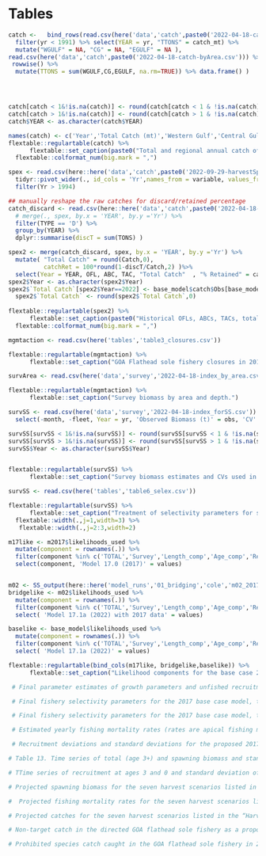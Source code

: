 # Tables


 

```r
catch <-   bind_rows(read.csv(here('data','catch',paste0('2022-04-18-catch_forSS.csv'))) %>%
  filter(yr < 1991) %>% select(YEAR = yr, "TTONS" = catch_mt) %>%
  mutate("WGULF" = NA, "CG" = NA, "EGULF" = NA ),
read.csv(here('data','catch',paste0('2022-04-18-catch-byArea.csv'))) %>%
 rowwise() %>% 
  mutate(TTONS = sum(WGULF,CG,EGULF, na.rm=TRUE)) %>% data.frame() )




catch[catch < 1&!is.na(catch)] <- round(catch[catch < 1 & !is.na(catch)],2)
catch[catch > 1&!is.na(catch)] <- round(catch[catch > 1 & !is.na(catch)],0)
catch$YEAR <- as.character(catch$YEAR) 

names(catch) <- c('Year','Total Catch (mt)','Western Gulf','Central Gulf','Eastern Gulf')
flextable::regulartable(catch) %>%  
      flextable::set_caption(paste0("Total and regional annual catch of GOA Flathead sole through ", date,". Data are from NMFS Observer Program and Alaska Regional Office.")) %>%
  flextable::colformat_num(big.mark = ",")
```

```r

spex <- read.csv(here::here('data','catch',paste0('2022-09-29-harvestSpex.csv'))) %>%
  tidyr::pivot_wider(., id_cols = 'Yr',names_from = variable, values_from = value) %>%
  filter(Yr > 1994)

## manually reshape the raw catches for discard/retained percentage
catch_discard <- read.csv(here::here('data','catch',paste0('2022-04-18-catch-raw.csv'))) %>%
  # merge(., spex, by.x = 'YEAR', by.y ='Yr') %>%
  filter(TYPE == 'D') %>%
  group_by(YEAR) %>%
  dplyr::summarise(discT = sum(TONS) )

spex2 <- merge(catch_discard, spex, by.x = 'YEAR', by.y ='Yr') %>%
  mutate( "Total Catch" = round(Catch,0),
          catchRet = 100*round(1-discT/Catch,2) )%>%
  select(Year = YEAR, OFL, ABC, TAC, "Total Catch"  , "% Retained" = catchRet)  
spex2$Year <- as.character(spex2$Year)        
spex2$`Total Catch`[spex2$Year==2022] <- base_model$catch$Obs[base_model$catch$Yr==2022]
  spex2$`Total Catch` <- round(spex2$`Total Catch`,0)
  
flextable::regulartable(spex2) %>%  
      flextable::set_caption(paste0("Historical OFLs, ABCs, TACs, total catch and percent retention through ", date,".")) %>%
  flextable::colformat_num(big.mark = ",")
```

\pagebreak

```r
mgmtaction <- read.csv(here('tables','table3_closures.csv'))

flextable::regulartable(mgmtaction) %>%  
      flextable::set_caption("GOA Flathead sole fishery closures in 2015.")
```

\pagebreak


```r
survArea <- read.csv(here('data','survey','2022-04-18-index_by_area.csv'))

flextable::regulartable(mgmtaction) %>%  
      flextable::set_caption("Survey biomass by area and depth.")
```


```r
survSS <- read.csv(here('data','survey','2022-04-18-index_forSS.csv')) %>%
  select(-month, -fleet, Year = yr, 'Observed Biomass (t)' = obs, 'CV' = sterr) 

survSS[survSS < 1&!is.na(survSS)] <- round(survSS[survSS < 1 & !is.na(survSS)],2)
survSS[survSS > 1&!is.na(survSS)] <- round(survSS[survSS > 1 & !is.na(survSS)],0)
survSS$Year <- as.character(survSS$Year)


flextable::regulartable(survSS) %>%  
      flextable::set_caption("Survey biomass estimates and CVs used in the assessment as an absolute index of abundance.")
```

```r
survSS <- read.csv(here('tables','table6_selex.csv')) 

flextable::regulartable(survSS) %>%  
      flextable::set_caption("Treatment of selectivity parameters for survey and fishery fleet. Bracketed values indicate parameter bounds, if applicable.") %>%
  flextable::width(.,j=1,width=3) %>%
   flextable::width(.,j=2:3,width=2)
```


```r
m17like <- m2017$likelihoods_used %>%
  mutate(component = rownames(.)) %>%
  filter(component %in% c('TOTAL','Survey','Length_comp','Age_comp','Recruitment')) %>%
  select(component, 'Model 17.0 (2017)' = values)


m02 <- SS_output(here::here('model_runs','01_bridging','cole','m02_2017_3.30.17'), covar=TRUE, verbose=FALSE, printstats=FALSE)
bridgelike <- m02$likelihoods_used %>%
  mutate(component = rownames(.)) %>%
  filter(component %in% c('TOTAL','Survey','Length_comp','Age_comp','Recruitment')) %>%
  select( 'Model 17.1a (2022) with 2017 data' = values)

baselike <- base_model$likelihoods_used %>%
  mutate(component = rownames(.)) %>%
  filter(component %in% c('TOTAL','Survey','Length_comp','Age_comp','Recruitment')) %>%
  select( 'Model 17.1a (2022)' = values)

flextable::regulartable(bind_cols(m17like, bridgelike,baselike)) %>%  
      flextable::set_caption("Likelihood components for the base case 2022 model, the base case model with new data removed (data are as for the 2015 model), and the 2017 model. Values for likelihood components for the 2022 base case model cannot be compared directly with the other two models. The likelihoods for the 2017 model and the 2022 model with 2017 data vary slightly due to changes in the underlying software.") 
```


```r
 # Final parameter estimates of growth parameters and unfished recruitment with corresponding standard deviations for the 2017 base case model, the 2017 base case model with data up to 2015, and the 2015 model.
```


```r
 # Final fishery selectivity parameters for the 2017 base case model, the 2017 model with data up to 2015, and the 2015 model. “Est” refers to the estimated value and “Std. Dev” is the standard deviation of the estimate.  Parameters with NA for Std. Dev. are not estimated.
```


```r
 # Final fishery selectivity parameters for the 2017 base case model, the 2017 model with data up to 2015, and the 2015 model. “Est” refers to the estimated value and “Std. Dev” is the standard deviation of the estimate.  Parameters with NA for Std. Dev. are not estimated.
```

```r
 # Estimated yearly fishing mortality rates (rates are apical fishing mortality rates across ages) for the proposed 2017 model.
```

```r
 # Recruitment deviations and standard deviations for the proposed 2017 model.
```


```r
# Table 13. Time series of total (age 3+) and spawning biomass and standard deviation of spawning biomass (Std_Dev) for the previous and proposed 2017 assessments.
```


```r
# TTime series of recruitment at ages 3 and 0 and standard deviation of age 0 recruits for the previous and proposed 2017 assessments.
```



```r
# Projected spawning biomass for the seven harvest scenarios listed in the “Harvest Recommendations” section.
```

```r
#  Projected fishing mortality rates for the seven harvest scenarios listed in the “Harvest Recommendations” section.
```

```r
# Projected catches for the seven harvest scenarios listed in the “Harvest Recommendations” section.
```


```r
# Non-target catch in the directed GOA flathead sole fishery as a proportion of total weight of bycatch of each species. Conditional highlighting from white (lowest numbers) to green (highest numbers) is applied. No seabird bycatch was recorded in the GOA flathead sole fishery.
```

```r
# Prohibited species catch caught in the GOA flathead sole fishery in 2015, 2016 and 2017.
```